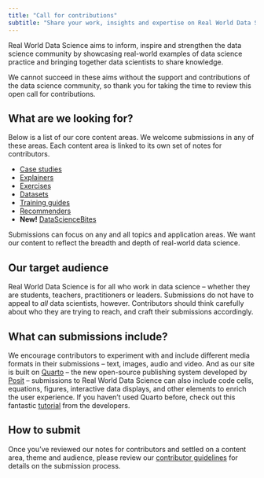 ```yaml
---
title: "Call for contributions"
subtitle: "Share your work, insights and expertise on Real World Data Science"
---
```

Real World Data Science aims to inform, inspire and strengthen the data science community by showcasing real-world examples of data science practice and bringing together data scientists to share knowledge.

We cannot succeed in these aims without the support and contributions of the data science community, so thank you for taking the time to review this open call for contributions.

## What are we looking for?
Below is a list of our core content areas. We welcome submissions in any of these areas. Each content area is linked to its own set of notes for contributors.

* [Case studies](case-studies.qmd)
* [Explainers](explainers.qmd)
* [Exercises](exercises.qmd)
* [Datasets](datasets.qmd)
* [Training guides](training-guides.qmd)
* [Recommenders](recommender.qmd)
* **New!** [DataScienceBites](datasciencebites.qmd)

Submissions can focus on any and all topics and application areas. We want our content to reflect the breadth and depth of real-world data science. 

## Our target audience
Real World Data Science is for all who work in data science -- whether they are students, teachers, practitioners or leaders. Submissions do not have to appeal to *all* data scientists, however. Contributors should think carefully about who they are trying to reach, and craft their submissions accordingly.

## What can submissions include?
We encourage contributors to experiment with and include different media formats in their submissions -- text, images, audio and video. And as our site is built on [Quarto](https://quarto.org/) -- the new open-source publishing system developed by [Posit](https://posit.co/) -- submissions to Real World Data Science can also include code cells, equations, figures, interactive data displays, and other elements to enrich the user experience. If you haven't used Quarto before, check out this fantastic [tutorial](https://quarto.org/docs/get-started/) from the developers.

## How to submit
Once you've reviewed our notes for contributors and settled on a content area, theme and audience, please review our [contributor guidelines](contributor-guidelines.qmd) for details on the submission process.